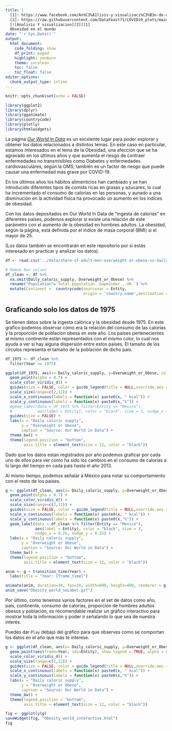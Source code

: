 ```yaml
---
title: |
  [1]: https://www.facebook.com/An%C3%A1lisis-y-visualizaci%C3%B3n-de-datos-100602148375744
  [2]: https://raw.githubusercontent.com/DataFeast71/COVID19_plots/main/img/Logo_W.jpeg {width=1in}
  [![Analisis Y visualizacion][2]][1]
  Obseidad en el mundo
date: "`r Sys.Date()`"
output:
  html_document:
    code_folding: show
    df_print: paged
    highlight: zenburn
    theme: cerulean
    toc: false
    toc_float: false
editor_options:
  chunk_output_type: inline
---
```


```r
knitr::opts_chunk$set(echo = FALSE)
```

```r
library(ggplot2)
library(dplyr)
library(gganimate)
library(countrycode)
library(plotly)
library(htmlwidgets)
```

La página [*Our World In Data*](https://ourworldindata.org/obesity) es un excelente lugar para poder explorar y obtener los datos relacionados a distintos temas. En este caso en particular, estamos interesados en el tema de la Obesidad, una afección que se ha agravado en los últimos años y que aumenta el riesgo de contraer enfermedades no transmisibles como Diabetes y enfermedades cardiovasculares, según la OMS; también es un factor de riesgo que puede causar una enfermedad más grave por COVID-19.

En los últimos años los hábitos alimenticios han cambiado y se han introducido diferentes tipos de comida ricas en grasas y azucares, lo cual ha incrementado el consumo de calorías en las personas, y aunado a una disminución en la actividad física ha provocado un aumento en los índices de obesidad.

Con los datos depositados en Our World In Data de “ingesta de calorías” en diferentes países, podemos explorar si existe una relación de este parámetro con el aumento de la obesidad en hombres adultos. La obesidad, según la página, está definida por el índice de masa corporal (BMI) si el mayor de 25.

(Los datos también se encontrarán en este repositorio por si estás interesado en practicar y analizar los datos).

```r
df <- read.csv('../data/share-of-adult-men-overweight-or-obese-vs-daily-supply-of-calories.csv', header = TRUE, stringsAsFactors = FALSE)

# Remoe Nan values
df_clean <- df %>% 
  na.omit(Daily_caloric_supply, Overweight_or_Obese) %>% 
  rename("Population"=`Total.population..Gapminder...UN.`) %>% 
  mutate(Continent =  countrycode(sourcevar = Entity,
                                  origin = 'country.name',destination = 'continent'))
```

## Graficando solo los datos de 1975

Se tienen datos sobre la ingesta calórica y la obesidad desde 1975. En este gráfico podemos observar cómo era la relación del consumo de las calorías y la proporción de población obesa en este año. Los países pertenecientes al mismo continente están representados con el mismo color, lo cual nos ayuda a ver si hay alguna dispersión entre estos países. El tamaño de los círculos representa el tamaño de la población de dicho país.

```r
df_1975 <- df_clean %>% 
  filter(Year == 1975)

ggplot(df_1975, aes(x= Daily_caloric_supply, y=Overweight_or_Obese, color = Continent, size = Population)) +
  geom_point(alpha = 0.7) +
  scale_color_viridis_d() +
  guides(size = FALSE, color = guide_legend(title = NULL,override.aes = list(size=4))) +
  scale_size(range=c(2,12)) +
  scale_x_continuous(labels = function(x) paste0(x, " kcal")) +
  scale_y_continuous(labels = function(x) paste0(x,"%")) +
  #geom_label(data = df_1975 %>% filter(Entity == "Mexico"),
  #           aes(label = Entity), color = "black", size = 3, nudge_x = 0.5, nudge_y = 0.5) +
  guides(size = FALSE) +
  labs(x = "Daily caloric supply",
       y = "Overweight or Obese",
       caption = "Source: Our World in Data") +
  theme_bw() +
  theme(legend.position = "bottom",
        axis.title = element_text(size = 12, color = "black"))
```

Dado que los datos estan registrados por año podemos graficar por cada uno de ellos para ver como ha sido los cambios en el consumo de calorías a lo largo del tiempo en cada país hasta el año 2013.

Al mismo tiempo, podemos señalar a México para notar su comportamiento con el resto de los países.

```r
g <- ggplot(df_clean, aes(x= Daily_caloric_supply, y=Overweight_or_Obese, color = Continent, size = Population)) +
  geom_point(alpha = 0.7) +
  scale_color_viridis_d() +
  scale_size(range=c(2,12)) +
  guides(size = FALSE, color = guide_legend(title = NULL,override.aes = list(size=4))) +
  scale_x_continuous(labels = function(x) paste0(x, " kcal")) +
  scale_y_continuous(labels = function(x) paste0(x,"%")) +
  geom_label(data = df_clean %>% filter(Entity == "Mexico"),
             aes(label = Entity), color = "black", size = 3,
             nudge_x = 0.25, nudge_y = 0.25) +
  labs(x = "Daily caloric supply",
       y = "Overweight or Obese",
       caption = "Source: Our World in Data") +
  theme_bw() +
  theme(legend.position = "bottom",
        axis.title = element_text(size = 12, color = "black"))

anim <- g + transition_time(Year) +
  labs(title = "Year: {frame_time}")

animate(anim, duration=10, fps=20, width=600, height=400, renderer = gifski_renderer())
anim_save("Obesity_world_noLabel.gif")
```

Por último, como tenemos varios factores en el set de datos como año, país, continente, consumo de calorías, proporción de hombres adultos obesos y población, es recomendable realizar un gráfico interactivo para mostrar toda la información y poder ir señalando lo que sea de nuestra interés.

Puedes dar `Play` debajo del gráfico para que observes como se comportan los datos en el año que más te interese.

```r
g <- ggplot(df_clean, aes(x= Daily_caloric_supply, y=Overweight_or_Obese, color = Continent, size = Population)) +
  geom_point(aes(frame=Year, ids=Entity), show.legend = TRUE, alpha = 0.7) +
  scale_color_viridis_d() +
  scale_size(range=c(2,12)) +
  guides(size = FALSE, color = guide_legend(title = NULL,override.aes = list(size=4))) +
  scale_x_continuous(labels = function(x) paste0(x, " kcal")) +
  scale_y_continuous(labels = function(x) paste0(x,"%")) +
  labs(x = "Daily caloric supply",
       y = "Overweight or Obese",
       caption = "Source: Our World in Data") +
  theme_bw() +
  theme(legend.position = "bottom",
        axis.title = element_text(size = 12, color = "black"))

fig <- ggplotly(g)
saveWidget(fig, "Obesity_world_interactive.html")
fig
```

